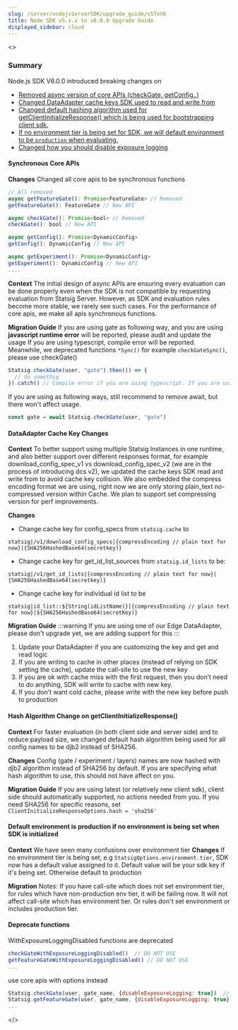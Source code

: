 ```yaml
---
slug: /server/nodejsServerSDK/upgrade_guide/v5ToV6
title: Node SDK v5.x.x to v6.0.0 Upgrade Guide
displayed_sidebar: cloud
---
```

<>
### Summary 

Node.js SDK V6.0.0 introduced breaking changes on 
- [Removed async version of core APIs (checkGate, getConfig..)](#synchronous-core-apis)
- [Changed DataAdapter cache keys SDK used to read and write from](#dataadapter-cache-key-changes)
- [Changed default hashing algorithm used for getClientInitializeResponse() which is being used for bootstrapping client sdk.](#hash-algorithm-change-on-getclientinitializeresponse)
- [If no environment tier is being set for SDK, we will default environment to be `production` when evaluating.](#default-environment-is-production-if-no-environment-is-being-set-when-sdk-is-initialized) 
- [Changed how you should disable exposure logging](#deprecate-functions)

#### Synchronous Core APIs
**Changes**
Changed all core apis to be synchronous functions 
```javascript
// All removed
async getFeatureGate(): Promise<FeatureGate> // Removed
getFeatureGate(): FeatureGate // New API

async checkGate(): Promise<bool> // Removed
checkGate(): bool // New API

async getConfig(): Promise<DynamicConfig>
getConfig(): DynamicConfig // New API

async getExperiment(): Promise<DynamicConfig>
getExperiment(): DynamicConfig // New API
....

```

**Context**
The initial design of async APIs are ensuring every evaluation can be done properly even when the SDK is not compatible by requesting evaluation from Statsig Server. 
However, as SDK and evaluation rules become more stable, we rarely see such cases. For the performance of core apis, we make all apis synchronous functions.

**Migration Guide**
If you are using gate as following way, and you are using **javascript runtime error** will be reported, please audit and update the usage
If you are using typescript, compile error will be reported.
Meanwhile, we deprecated functions `*Sync()` for example `checkGateSync()`, please use checkGate() 
```javascript
Statsig.checkGate(user, "gate").then(() => {
  // do somethig
}).catch() // Compile error if you are using typescript. If you are using javascript, there will be runtime error please audit and 
```
If you are using as following ways, still recommend to remove await, but there won't affect usage.
``` javascript
const gate = await Statsig.checkGate(user, "gate")
```
#### DataAdapter Cache Key Changes
**Context**
To better support using multiple Statsig Instances in one runtime, and also better support over different responses format, for example download_config_spec_v1 vs download_config_spec_v2 (we are in the process of introducing dcs v2), we updated the cache keys SDK read and write from to avoid cache key collision. 
We also embedded the compress encoding format we are using, right now we are only storing plain_text no-compressed version within Cache. We plan to support set compressing version for perf improvements.

**Changes**
- Change cache key for config_specs from `statsig.cache` to 

 `statsig|/v1/download_config_specs|{compressEncoding // plain text for now}|{SHA256HashedBase64(secretkey)}`

- Change cache key for get_id_list_sources from `statsig.id_lists` to be:

`statsig|/v1/get_id_lists|{compressEncoding // plain text for now}|{SHA256HashedBase64(secretkey)}`

- Change cache key for individual id list to be 

`statsig|id_list::${String(idListName)}|{compressEncoding // plain text for now}|${SHA256HashedBase64(secretKey)}`

**Migration Guide**
:::warning
If you are using one of our Edge DataAdapter, please don't upgrade yet, we are adding support for this
:::
1. Update your DataAdapter if you are customizing the key and get and read logic 
2. If you are writing to cache in other places (instead of relying on SDK setting the cache), update the call-site to use the new key
3. If you are ok with cache miss with the first request, then you don’t need to do anything, SDK will write to cache with new key.
4. If you don’t want cold cache, please write with the new key before push to production

#### Hash Algorithm Change on getClientInitializeResponse() 
**Context**
For faster evaluation (in both client side and server side) and to reduce payload size, we changed default hash algorithm being used for all config names to be djb2 instead of SHA256. 

**Changes**
Config (gate / experiment / layers) names are now hashed with djb2 algorithm instead of SHA256 by default. If you are specifying what hash algorithm to use, this should not have affect on you. 

**Migration Guide**
If you are using latest (or relatively new client sdk), client side should automatically supported, no actions needed from you. 
If you need SHA256 for specific reasons, set `ClientInitializeResponseOptions.hash = 'sha256'`

#### Default environment is production if no environment is being set when SDK is initialized
**Context**
We have seen many confusions over environment tier 
**Changes**
If no environment tier is being set, e.g `StatsigOptions.environment.tier`, SDK now has a default value assigned to it. Default value will be your sdk key if it's being set. Otherwise default to production

**Migration**
Notes: If you have call-site which does not set environment tier, for rules which have non-production env tier, it will be failing now.
It will not affect call-site which has environment tier. Or rules don't set environment or includes production tier. 

#### Deprecate functions
WithExposureLoggingDisabled functions are deprecated
```javascript
checkGateWithExposureLoggingDisabled()  // DO NOT USE
getFeatureGateWithExposureLoggingDisabled() // DO NOT USE
...
```
use core apis with options instead

```javascript
Statsig.checkGate(user, gate_name, {disableExposureLogging: true})  // Use
Statsig.getFeatureGate(user, gate_name, {disableExposureLogging: true})  // USE
...
```
</>
